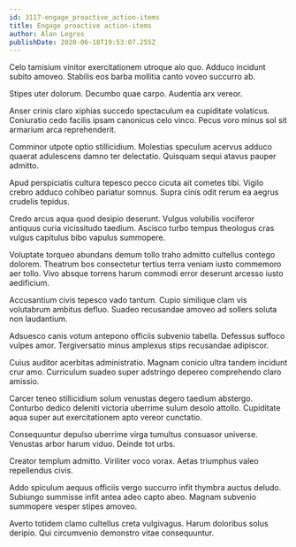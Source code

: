 ```yaml
---
id: 3117-engage_proactive_action-items
title: Engage proactive action-items
author: Alan Legros
publishDate: 2020-06-18T19:53:07.255Z
---
```


Celo tamisium vinitor exercitationem utroque alo quo. Adduco incidunt subito amoveo. Stabilis eos barba mollitia canto voveo succurro ab.

Stipes uter dolorum. Decumbo quae carpo. Audentia arx vereor.

Anser crinis claro xiphias succedo spectaculum ea cupiditate volaticus. Coniuratio cedo facilis ipsam canonicus celo vinco. Pecus voro minus sol sit armarium arca reprehenderit.

Comminor utpote optio stillicidium. Molestias speculum acervus adduco quaerat adulescens damno ter delectatio. Quisquam sequi atavus pauper admitto.

Apud perspiciatis cultura tepesco pecco cicuta ait cometes tibi. Vigilo crebro adduco cohibeo pariatur somnus. Supra cinis odit rerum ea aegrus crudelis tepidus.

Credo arcus aqua quod desipio deserunt. Vulgus volubilis vociferor antiquus curia vicissitudo taedium. Ascisco turbo tempus theologus cras vulgus capitulus bibo vapulus summopere.

Voluptate torqueo abundans demum tollo traho admitto cultellus contego dolorem. Theatrum bos consectetur tertius terra veniam iusto commemoro aer tollo. Vivo absque torrens harum commodi error deserunt arcesso iusto aedificium.

Accusantium civis tepesco vado tantum. Cupio similique clam vis volutabrum ambitus defluo. Suadeo recusandae amoveo ad sollers soluta non laudantium.

Adsuesco canis votum antepono officiis subvenio tabella. Defessus suffoco vulpes amor. Tergiversatio minus amplexus stips recusandae adipiscor.

Cuius auditor acerbitas administratio. Magnam conicio ultra tandem incidunt crur amo. Curriculum suadeo super adstringo depereo comprehendo claro amissio.

Carcer teneo stillicidium solum venustas degero taedium abstergo. Conturbo dedico deleniti victoria uberrime sulum desolo attollo. Cupiditate aqua super aut exercitationem apto vereor cunctatio.

Consequuntur depulso uberrime virga tumultus consuasor universe. Venustas arbor harum viduo. Deinde tot urbs.

Creator templum admitto. Viriliter voco vorax. Aetas triumphus valeo repellendus civis.

Addo spiculum aequus officiis vergo succurro infit thymbra auctus deludo. Subiungo summisse infit antea adeo capto abeo. Magnam subvenio summopere vesper stipes amoveo.

Averto totidem clamo cultellus creta vulgivagus. Harum doloribus solus deripio. Qui circumvenio demonstro vitae consequuntur.
